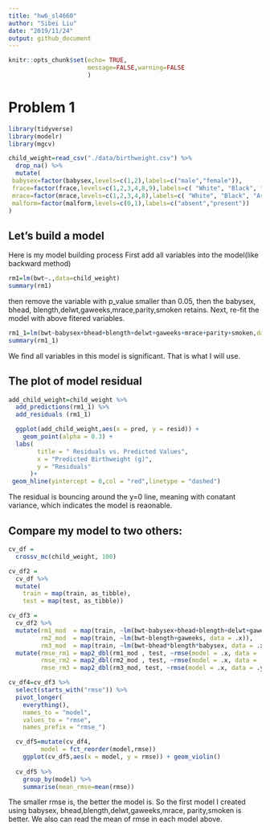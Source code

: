 ```yaml
---
title: "hw6_sl4660"
author: "Sibei Liu"
date: "2019/11/24"
output: github_document
---
```



```r
knitr::opts_chunk$set(echo= TRUE,
                      message=FALSE,warning=FALSE
                      )
```
# Problem 1


```r
library(tidyverse)
library(modelr)
library(mgcv)
```

```r
child_weight=read_csv("./data/birthweight.csv") %>% 
  drop_na() %>% 
  mutate(
 babysex=factor(babysex,levels=c(1,2),labels=c("male","female")),
 frace=factor(frace,levels=c(1,2,3,4,8,9),labels=c( "White", "Black", "Asian", "Puerto Rican","Other", "Unknown")),
 mrace=factor(mrace,levels=c(1,2,3,4,8),labels=c( "White", "Black", "Asian", "Puerto Rican","Other")),
 malform=factor(malform,levels=c(0,1),labels=c("absent","present"))
)
```

## Let's build a model
Here is my model building process
First add all variables into the model(like backward method)
```r
rm1=lm(bwt~.,data=child_weight)
summary(rm1)
```
then remove the variable with p_value smaller than 0.05, then the babysex, bhead, blength,delwt,gaweeks,mrace,parity,smoken retains. Next, re-fit the model with above fitered variables.

```r
rm1_1=lm(bwt~babysex+bhead+blength+delwt+gaweeks+mrace+parity+smoken,data=child_weight)
summary(rm1_1)
```
We find all variables in this model is significant.
That is what I will use.

## The plot of model residual

```r
add_child_weight=child_weight %>% 
  add_predictions(rm1_1) %>% 
  add_residuals (rm1_1) 

  ggplot(add_child_weight,aes(x = pred, y = resid)) + 
    geom_point(alpha = 0.3) +
  labs(
        title = " Residuals vs. Predicted Values",
        x = "Predicted Birthweight (g)",
        y = "Residuals"
      )+
 geom_hline(yintercept = 0,col = "red",linetype = "dashed")
```

The residual is bouncing around the y=0 line, meaning with conatant variance, which indicates the model is reaonable.

## Compare my model to two others:

```r
cv_df = 
  crossv_mc(child_weight, 100)
```

```r
cv_df2 =
  cv_df %>% 
  mutate(
    train = map(train, as_tibble),
    test = map(test, as_tibble))

cv_df3 = 
  cv_df2 %>% 
  mutate(rm1_mod  = map(train, ~lm(bwt~babysex+bhead+blength+delwt+gaweeks+mrace+parity+smoken, data = .x)),
         rm2_mod  = map(train, ~lm(bwt~blength+gaweeks, data = .x)),
         rm3_mod  = map(train, ~lm(bwt~bhead*blength*babysex, data = .x))) %>% 
  mutate(rmse_rm1 = map2_dbl(rm1_mod , test, ~rmse(model = .x, data = .y)),
         rmse_rm2 = map2_dbl(rm2_mod , test, ~rmse(model = .x, data = .y)),
         rmse_rm3 = map2_dbl(rm3_mod, test, ~rmse(model = .x, data = .y)))
```

```r
cv_df4=cv_df3 %>% 
  select(starts_with("rmse")) %>% 
  pivot_longer(
    everything(),
    names_to = "model", 
    values_to = "rmse",
    names_prefix = "rmse_") 

  cv_df5=mutate(cv_df4,
         model = fct_reorder(model,rmse))
    ggplot(cv_df5,aes(x = model, y = rmse)) + geom_violin()
    
  cv_df5 %>% 
    group_by(model) %>% 
    summarise(mean_rmse=mean(rmse))
```

The smaller rmse is, the better the model is. So the first model I created using babysex, bhead,blength,delwt,gaweeks,mrace, parity,smoken is better. We also can read the mean of rmse in each model above. 
